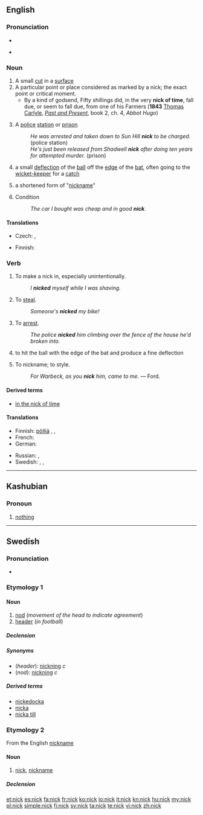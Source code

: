 {{also|Nick}}
==English==
{{wikipedia}}

===Pronunciation===
* {{audio|en-us-nick.ogg|Audio (US)}}

* {{rhymes|ɪk}}

===Noun===
{{en-noun}}

# A small [[cut]] in a [[surface]]
# A particular point or place considered as marked by a nick; the exact point or critical moment.
#* By a kind of godsend, Fifty shillings did, in the very '''nick of time''', fall due, or seem to fall due, from one of his Farmers ('''1843'''  [[:w:Thomas Carlyle|Thomas Carlyle]], ''[[:w:Past and Present (book)|Past and Present]]'', book 2, ch. 4, ''Abbot Hugo'')
# {{British|slang}} A [[police]] [[station]] or [[prison]]
#: ''He was arrested and taken down to Sun Hill '''nick''' to be charged.'' (police station)
#: ''He's just been released from Shadwell '''nick''' after doing ten years for attempted murder.'' (prison)
# {{cricket}} a small [[deflection]] of the [[ball]] off the [[edge]] of the [[bat]], often going to the [[wicket-keeper]] for a [[catch]]
# a shortened form of "[[nickname]]"
# {{British|slang}} Condition
#: ''The car I bought was cheap and in good '''nick'''''.

====Translations====
{{trans-top|A small cut in a surface}}
* Czech: {{t-|cs|zářez|m}}, {{t-|cs|vrub|m}}
{{trans-mid}}
* Finnish: {{t-|fi|naarmu}}
{{trans-bottom}}

===Verb===
{{en-verb}}

# {{transitive}} To make a nick in, especially unintentionally.
#: ''I '''nicked''' myself while I was shaving.''
# {{transitive|slang}} To [[steal]].
#: ''Someone's '''nicked''' my bike!''
# {{transitive|British|slang}} To [[arrest]].
#: ''The police '''nicked''' him climbing over the fence of the house he'd broken into.''
# {{transitive|cricket}} to hit the ball with the edge of the bat and produce a fine deflection
# {{obsolete}} To nickname; to style.
#: ''For Warbeck, as you '''nick''' him, came to me.'' &mdash; Ford.

====Derived terms====
* [[in the nick of time]]

====Translations====
{{trans-top|To steal}}
* Finnish: [[pölliä]] {{qualifier|slang}}, {{t-|fi|nyysiä}}, {{t|fi|vohkia}}
* French: {{t+|fr|piquer}}
* German: {{t|de|klauen}}
{{trans-mid}}
* Russian: {{t|ru|тырить}}, {{t|ru|спереть}}
* Swedish: {{t|sv|norpa}}, {{t|sv|knycka}}, {{t|sv|sno}}
{{trans-bottom}}

----

==Kashubian==

===Pronoun===
{{head|csb|pronoun}}

# [[nothing]]

----

==Swedish==

===Pronunciation===
* {{audio|Sv-nick.ogg|audio}}

===Etymology 1===
{{rfe|lang=sv}}

====Noun====
{{sv-noun|g=c}}

# [[nod]] (''movement of the head to indicate agreement'')
# [[header]] (''in football'')

=====Declension=====
{{sv-noun-reg-ar}}

=====Synonyms=====
* (''header''): [[nickning]] ''c''
* (''nod''): [[nickning]] ''c''

=====Derived terms=====
* [[nickedocka]]
* [[nicka]]
* [[nicka till]]

===Etymology 2===
From the English [[nickname]]

====Noun====
{{sv-noun|g=n}}

# {{slang|lang=sv}} [[nick]], [[nickname]]

=====Declension=====
{{sv-noun-n-zero}}

[[et:nick]]
[[es:nick]]
[[fa:nick]]
[[fr:nick]]
[[ko:nick]]
[[io:nick]]
[[it:nick]]
[[kn:nick]]
[[hu:nick]]
[[my:nick]]
[[pl:nick]]
[[simple:nick]]
[[fi:nick]]
[[sv:nick]]
[[ta:nick]]
[[te:nick]]
[[vi:nick]]
[[zh:nick]]